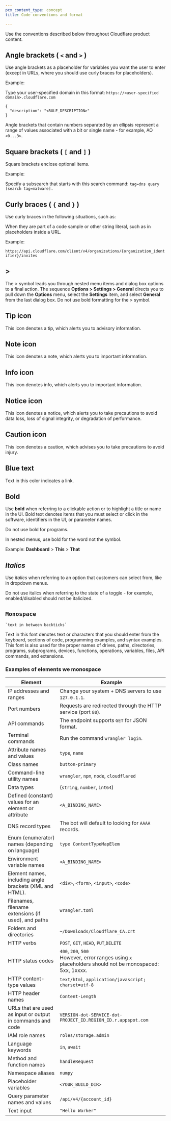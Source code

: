 ```yaml
---
pcx_content_type: concept
title: Code conventions and format

---
```


Use the conventions described below throughout Cloudflare product content.

## Angle brackets ( `<` and `>` )

Use angle brackets as a placeholder for variables you want the user to enter (except in URLs, where you should use curly braces for placeholders).

Example:

Type your user-specified domain in this format: `https://<user-specified domain>.cloudflare.com`

```
{
  "description": "<RULE_DESCRIPTION>"
}
```

Angle brackets that contain numbers separated by an ellipsis represent a range of values associated with a bit or single name - for example, AO `<0...3>`.

## Square brackets ( `[` and `]` )

Square brackets enclose optional items.

Example:

Specify a subsearch that starts with this search command: `tag=dns query [search tag=malware].`

## Curly braces ( `{` and `}` )

Use curly braces in the following situations, such as:

When they are part of a code sample or other string literal, such as in placeholders inside a URL.

Example:

`https://api.cloudflare.com/client/v4/organizations/{organization_identifier}/invites`

## >

The > symbol leads you through nested menu items and dialog box options to a final action. The sequence **Options > Settings > General** directs you to pull down the **Options** menu, select the **Settings** item, and select **General** from the last dialog box. Do not use bold formatting for the > symbol.

## Tip icon

This icon denotes a tip, which alerts you to advisory information.

## Note icon

This icon denotes a note, which alerts you to important information.

## Info icon

This icon denotes info, which alerts you to important information.

## Notice icon

This icon denotes a notice, which alerts you to take precautions to avoid data loss, loss of signal integrity, or degradation of performance.

## Caution icon

This icon denotes a caution, which advises you to take precautions to avoid injury.

## Blue text

Text in this color indicates a link.

## **Bold**

Use **bold** when referring to a clickable action or to highlight a title or name in the UI. Bold text denotes items that you must select or click in the software, identifiers in the UI, or parameter names.

Do not use bold for programs.

In nested menus, use bold for the word not the symbol.

Example: **Dashboard** > **This** > **That**

## *Italics*

Use *italics* when referring to an option that customers can select from, like in dropdown menus.

Do not use italics when referring to the state of a toggle - for example, enabled/disabled should not be italicized.

## `Monospace`

`` `text in between backticks` ``

Text in this font denotes text or characters that you should enter from the keyboard, sections of code, programming examples, and syntax examples. This font is also used for the proper names of drives, paths, directories, programs, subprograms, devices, functions, operations, variables, files, API commands, and extensions.

### Examples of elements we monospace

| Element                                                    | Example                                                                                                    |
| ---------------------------------------------------------- | ---------------------------------------------------------------------------------------------------------- |
| IP addresses and ranges                                    | Change your system + DNS servers to use `127.0.1.1`.                                                       |
| Port numbers                                               | Requests are redirected through the HTTP service (port `80`).                                              |
| API commands                                               | The endpoint supports `GET` for JSON format.                                                               |
| Terminal commands                                          | Run the command `wrangler login`.                                                                          |
| Attribute names and values                                 | `type`, `name`                                                                                             |
| Class names                                                | `button-primary`                                                                                           |
| Command-line utility names                                 | `wrangler`, `npm`, `node`, `cloudflared`                                                                   |
| Data types                                                 | (`string`, `number`, `int64`)                                                                              |
| Defined (constant) values for an element or attribute      | `<A_BINDING_NAME>`                                                                                         |
| DNS record types                                           | The bot will default to looking for `AAAA` records.                                                        |
| Enum (enumerator) names (depending on language)            | `type ContentTypeMapElem`                                                                                  |
| Environment variable names                                 | `<A_BINDING_NAME>`                                                                                         |
| Element names, including angle brackets (XML and HTML).    | `<div>`, `<form>`, `<input>`, `<code>`                                                                     |
| Filenames, filename extensions (if used), and paths        | `wrangler.toml`                                                                                            |
| Folders and directories                                    | `~/Downloads/Cloudflare_CA.crt`                                                                            |
| HTTP verbs                                                 | `POST`, `GET`, `HEAD`, `PUT`,`DELETE`                                                                      |
| HTTP status codes                                          | `400`, `200`, `500`<br/>However, error ranges using `x` placeholders should not be monospaced: 5xx, 1xxxx. |
| HTTP content-type values                                   | `text/html`, `application/javascript; charset=utf-8`                                                       |
| HTTP header names                                          | `Content-Length`                                                                                           |
| URLs that are used as input or output in commands and code | `VERSION-dot-SERVICE-dot-PROJECT_ID.REGION_ID.r.appspot.com`                                               |
| IAM role names                                             | `roles/storage.admin`                                                                                      |
| Language keywords                                          | `in`, `await`                                                                                              |
| Method and function names                                  | `handleRequest`                                                                                            |
| Namespace aliases                                          | `numpy`                                                                                                    |
| Placeholder variables                                      | `<YOUR_BUILD_DIR>`                                                                                         |
| Query parameter names and values                           | `/api/v4/{account_id}`                                                                                     |
| Text input                                                 | `"Hello Worker"`                                                                                           |
